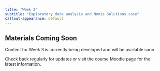 ```yaml
---
title: "Week 3"
subtitle: "Exploratory data analysis and Nomis Solutions case"
callout-appearance: default
---
```


::: {.callout-note}
## Materials Coming Soon

Content for Week 3 is currently being developed and will be available soon.

Check back regularly for updates or visit the course Moodle page for the latest information.
:::
